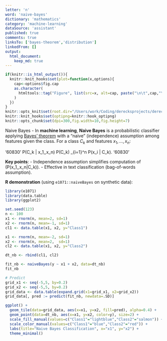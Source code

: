 ```yaml
---
letter: 'n'
word: 'naive-bayes'
dictionary: 'mathematics'
category: 'machine-learning'
dataSource: 'assistant'
published: true
comments: true
linksTo: ['bayes-theorem','distribution']
linkedFrom: []
output:
  html_document:
    keep_md: true
---
```


```r
if(knitr::is_html_output()){
  knitr::knit_hooks$set(plot=function(x,options){
    cap<-options$fig.cap
    as.character(
      htmltools::tag("Figure", list(src=x, alt=cap, paste("\n\t",cap,"\n",sep="")))
    )
  })
}
knitr::opts_knit$set(root.dir="/Users/work/Coding/derecksprojects/derecksnotes.com-playground/derecksnotes.com/client/src/app/dictionaries/mathematics/definitions")
knitr::knit_hooks$set(optipng=knitr::hook_optipng)
knitr::opts_chunk$set(dpi=300,fig.width=10,fig.height=7)
```

<a id="naive-bayes">Naive Bayes</a> - In **machine learning**, **Naive Bayes** is a probabilistic classifier applying [Bayes' theorem](#bayes-theorem) with a “naive” (independence) assumption among features given the class. For a class $C_k$ and features $x_1,\dots,x_n$:

'60830'
P(C_k | x_1,\dots,x_n) \propto P(C_k) \prod_{i=1}^n P(x_i | C_k).
'60830'

**Key points**:
- Independence assumption simplifies computation of \(P(x_1,\dots,x_n|C_k)\).
- Effective in text classification (bag-of-words assumption).

**R demonstration** (using `e1071::naiveBayes` on synthetic data):

```r
library(e1071)
library(data.table)
library(ggplot2)

set.seed(123)
n <- 100
x1 <- rnorm(n, mean=2, sd=1)
x2 <- rnorm(n, mean=-1, sd=1)
cl1 <- data.table(x1, x2, y="Class1")

x1 <- rnorm(n, mean=-2, sd=1)
x2 <- rnorm(n, mean=2,  sd=1)
cl2 <- data.table(x1, x2, y="Class2")

dt_nb <- rbind(cl1, cl2)

fit_nb <- naiveBayes(y ~ x1 + x2, data=dt_nb)
fit_nb

# Predict
grid_x1 <- seq(-5,5, by=0.2)
grid_x2 <- seq(-5,5, by=0.2)
grid_data <- data.table(expand.grid(x1=grid_x1, x2=grid_x2))
grid_data[, pred := predict(fit_nb, newdata=.SD)]

ggplot() +
  geom_tile(data=grid_data, aes(x=x1, y=x2, fill=pred), alpha=0.4) +
  geom_point(data=dt_nb, aes(x=x1, y=x2, color=y), size=2) +
  scale_fill_manual(values=c("Class1"="lightblue","Class2"="salmon")) +
  scale_color_manual(values=c("Class1"="blue","Class2"="red")) +
  labs(title="Naive Bayes Classification", x="x1", y="x2") +
  theme_minimal()
```
